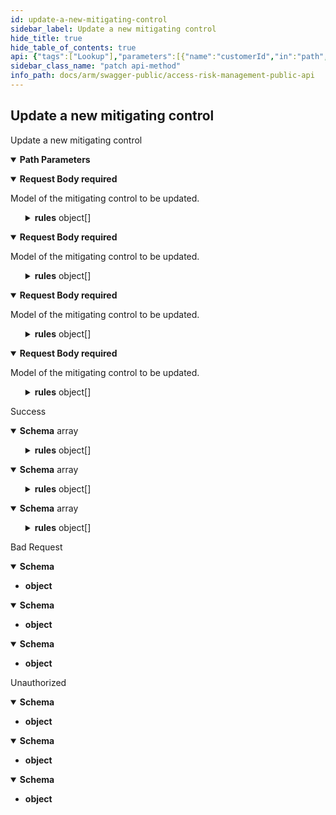 ```yaml
---
id: update-a-new-mitigating-control
sidebar_label: Update a new mitigating control
hide_title: true
hide_table_of_contents: true
api: {"tags":["Lookup"],"parameters":[{"name":"customerId","in":"path","description":"Id of the customer","required":true,"schema":{"type":"string","format":"uuid"}}],"requestBody":{"description":"Model of the mitigating control to be updated.","content":{"application/json-patch+json":{"schema":{"required":["accountId","code","description","frequency","id","name","objective","ownerUsername","type"],"type":"object","properties":{"accountId":{"type":"integer","format":"int32"},"ownerUsername":{"type":"string"},"type":{"enum":["Undefined","ManualPreventative","AutomaticDetective","AutomativePreventative","ManualDetective"],"type":"string"},"code":{"type":"string"},"objective":{"type":"string"},"frequency":{"enum":["Daily","Weekly","Monthly","Quarterly","BiAnnual","Annual","AdHoc"],"type":"string"},"requiresTesting":{"type":"boolean"},"createdBy":{"type":"string","nullable":true},"createdDate":{"type":"string","format":"date-time"},"updatedBy":{"type":"string","nullable":true},"updatedDate":{"type":"string","format":"date-time","nullable":true},"rules":{"type":"array","items":{"required":["reason"],"type":"object","properties":{"id":{"type":"string","format":"uuid"},"ruleId":{"type":"string","format":"uuid"},"ruleName":{"type":"string","nullable":true},"reason":{"type":"string"},"users":{"type":"array","items":{"required":["reason","username"],"type":"object","properties":{"id":{"type":"string","format":"uuid"},"username":{"type":"string"},"reason":{"type":"string"}},"additionalProperties":false},"nullable":true}},"additionalProperties":false},"nullable":true},"id":{"type":"string","format":"uuid"},"mitigatingControlCode":{"type":"string","nullable":true},"name":{"type":"string"},"description":{"type":"string"}},"additionalProperties":false}},"application/json":{"schema":{"required":["accountId","code","description","frequency","id","name","objective","ownerUsername","type"],"type":"object","properties":{"accountId":{"type":"integer","format":"int32"},"ownerUsername":{"type":"string"},"type":{"enum":["Undefined","ManualPreventative","AutomaticDetective","AutomativePreventative","ManualDetective"],"type":"string"},"code":{"type":"string"},"objective":{"type":"string"},"frequency":{"enum":["Daily","Weekly","Monthly","Quarterly","BiAnnual","Annual","AdHoc"],"type":"string"},"requiresTesting":{"type":"boolean"},"createdBy":{"type":"string","nullable":true},"createdDate":{"type":"string","format":"date-time"},"updatedBy":{"type":"string","nullable":true},"updatedDate":{"type":"string","format":"date-time","nullable":true},"rules":{"type":"array","items":{"required":["reason"],"type":"object","properties":{"id":{"type":"string","format":"uuid"},"ruleId":{"type":"string","format":"uuid"},"ruleName":{"type":"string","nullable":true},"reason":{"type":"string"},"users":{"type":"array","items":{"required":["reason","username"],"type":"object","properties":{"id":{"type":"string","format":"uuid"},"username":{"type":"string"},"reason":{"type":"string"}},"additionalProperties":false},"nullable":true}},"additionalProperties":false},"nullable":true},"id":{"type":"string","format":"uuid"},"mitigatingControlCode":{"type":"string","nullable":true},"name":{"type":"string"},"description":{"type":"string"}},"additionalProperties":false}},"text/json":{"schema":{"required":["accountId","code","description","frequency","id","name","objective","ownerUsername","type"],"type":"object","properties":{"accountId":{"type":"integer","format":"int32"},"ownerUsername":{"type":"string"},"type":{"enum":["Undefined","ManualPreventative","AutomaticDetective","AutomativePreventative","ManualDetective"],"type":"string"},"code":{"type":"string"},"objective":{"type":"string"},"frequency":{"enum":["Daily","Weekly","Monthly","Quarterly","BiAnnual","Annual","AdHoc"],"type":"string"},"requiresTesting":{"type":"boolean"},"createdBy":{"type":"string","nullable":true},"createdDate":{"type":"string","format":"date-time"},"updatedBy":{"type":"string","nullable":true},"updatedDate":{"type":"string","format":"date-time","nullable":true},"rules":{"type":"array","items":{"required":["reason"],"type":"object","properties":{"id":{"type":"string","format":"uuid"},"ruleId":{"type":"string","format":"uuid"},"ruleName":{"type":"string","nullable":true},"reason":{"type":"string"},"users":{"type":"array","items":{"required":["reason","username"],"type":"object","properties":{"id":{"type":"string","format":"uuid"},"username":{"type":"string"},"reason":{"type":"string"}},"additionalProperties":false},"nullable":true}},"additionalProperties":false},"nullable":true},"id":{"type":"string","format":"uuid"},"mitigatingControlCode":{"type":"string","nullable":true},"name":{"type":"string"},"description":{"type":"string"}},"additionalProperties":false}},"application/*+json":{"schema":{"required":["accountId","code","description","frequency","id","name","objective","ownerUsername","type"],"type":"object","properties":{"accountId":{"type":"integer","format":"int32"},"ownerUsername":{"type":"string"},"type":{"enum":["Undefined","ManualPreventative","AutomaticDetective","AutomativePreventative","ManualDetective"],"type":"string"},"code":{"type":"string"},"objective":{"type":"string"},"frequency":{"enum":["Daily","Weekly","Monthly","Quarterly","BiAnnual","Annual","AdHoc"],"type":"string"},"requiresTesting":{"type":"boolean"},"createdBy":{"type":"string","nullable":true},"createdDate":{"type":"string","format":"date-time"},"updatedBy":{"type":"string","nullable":true},"updatedDate":{"type":"string","format":"date-time","nullable":true},"rules":{"type":"array","items":{"required":["reason"],"type":"object","properties":{"id":{"type":"string","format":"uuid"},"ruleId":{"type":"string","format":"uuid"},"ruleName":{"type":"string","nullable":true},"reason":{"type":"string"},"users":{"type":"array","items":{"required":["reason","username"],"type":"object","properties":{"id":{"type":"string","format":"uuid"},"username":{"type":"string"},"reason":{"type":"string"}},"additionalProperties":false},"nullable":true}},"additionalProperties":false},"nullable":true},"id":{"type":"string","format":"uuid"},"mitigatingControlCode":{"type":"string","nullable":true},"name":{"type":"string"},"description":{"type":"string"}},"additionalProperties":false}}},"required":true},"responses":{"200":{"description":"Success","content":{"text/plain":{"schema":{"type":"array","items":{"required":["accountId","code","description","frequency","id","name","objective","ownerUsername","type"],"type":"object","properties":{"accountId":{"type":"integer","format":"int32"},"ownerUsername":{"type":"string"},"type":{"enum":["Undefined","ManualPreventative","AutomaticDetective","AutomativePreventative","ManualDetective"],"type":"string"},"code":{"type":"string"},"objective":{"type":"string"},"frequency":{"enum":["Daily","Weekly","Monthly","Quarterly","BiAnnual","Annual","AdHoc"],"type":"string"},"requiresTesting":{"type":"boolean"},"createdBy":{"type":"string","nullable":true},"createdDate":{"type":"string","format":"date-time"},"updatedBy":{"type":"string","nullable":true},"updatedDate":{"type":"string","format":"date-time","nullable":true},"rules":{"type":"array","items":{"required":["reason"],"type":"object","properties":{"id":{"type":"string","format":"uuid"},"ruleId":{"type":"string","format":"uuid"},"ruleName":{"type":"string","nullable":true},"reason":{"type":"string"},"users":{"type":"array","items":{"required":["reason","username"],"type":"object","properties":{"id":{"type":"string","format":"uuid"},"username":{"type":"string"},"reason":{"type":"string"}},"additionalProperties":false},"nullable":true}},"additionalProperties":false},"nullable":true},"id":{"type":"string","format":"uuid"},"mitigatingControlCode":{"type":"string","nullable":true},"name":{"type":"string"},"description":{"type":"string"}},"additionalProperties":false}}},"application/json":{"schema":{"type":"array","items":{"required":["accountId","code","description","frequency","id","name","objective","ownerUsername","type"],"type":"object","properties":{"accountId":{"type":"integer","format":"int32"},"ownerUsername":{"type":"string"},"type":{"enum":["Undefined","ManualPreventative","AutomaticDetective","AutomativePreventative","ManualDetective"],"type":"string"},"code":{"type":"string"},"objective":{"type":"string"},"frequency":{"enum":["Daily","Weekly","Monthly","Quarterly","BiAnnual","Annual","AdHoc"],"type":"string"},"requiresTesting":{"type":"boolean"},"createdBy":{"type":"string","nullable":true},"createdDate":{"type":"string","format":"date-time"},"updatedBy":{"type":"string","nullable":true},"updatedDate":{"type":"string","format":"date-time","nullable":true},"rules":{"type":"array","items":{"required":["reason"],"type":"object","properties":{"id":{"type":"string","format":"uuid"},"ruleId":{"type":"string","format":"uuid"},"ruleName":{"type":"string","nullable":true},"reason":{"type":"string"},"users":{"type":"array","items":{"required":["reason","username"],"type":"object","properties":{"id":{"type":"string","format":"uuid"},"username":{"type":"string"},"reason":{"type":"string"}},"additionalProperties":false},"nullable":true}},"additionalProperties":false},"nullable":true},"id":{"type":"string","format":"uuid"},"mitigatingControlCode":{"type":"string","nullable":true},"name":{"type":"string"},"description":{"type":"string"}},"additionalProperties":false}}},"text/json":{"schema":{"type":"array","items":{"required":["accountId","code","description","frequency","id","name","objective","ownerUsername","type"],"type":"object","properties":{"accountId":{"type":"integer","format":"int32"},"ownerUsername":{"type":"string"},"type":{"enum":["Undefined","ManualPreventative","AutomaticDetective","AutomativePreventative","ManualDetective"],"type":"string"},"code":{"type":"string"},"objective":{"type":"string"},"frequency":{"enum":["Daily","Weekly","Monthly","Quarterly","BiAnnual","Annual","AdHoc"],"type":"string"},"requiresTesting":{"type":"boolean"},"createdBy":{"type":"string","nullable":true},"createdDate":{"type":"string","format":"date-time"},"updatedBy":{"type":"string","nullable":true},"updatedDate":{"type":"string","format":"date-time","nullable":true},"rules":{"type":"array","items":{"required":["reason"],"type":"object","properties":{"id":{"type":"string","format":"uuid"},"ruleId":{"type":"string","format":"uuid"},"ruleName":{"type":"string","nullable":true},"reason":{"type":"string"},"users":{"type":"array","items":{"required":["reason","username"],"type":"object","properties":{"id":{"type":"string","format":"uuid"},"username":{"type":"string"},"reason":{"type":"string"}},"additionalProperties":false},"nullable":true}},"additionalProperties":false},"nullable":true},"id":{"type":"string","format":"uuid"},"mitigatingControlCode":{"type":"string","nullable":true},"name":{"type":"string"},"description":{"type":"string"}},"additionalProperties":false}}}}},"400":{"description":"Bad Request","content":{"text/plain":{"schema":{"type":"object","additionalProperties":false}},"application/json":{"schema":{"type":"object","additionalProperties":false}},"text/json":{"schema":{"type":"object","additionalProperties":false}}}},"401":{"description":"Unauthorized","content":{"text/plain":{"schema":{"type":"object","additionalProperties":false}},"application/json":{"schema":{"type":"object","additionalProperties":false}},"text/json":{"schema":{"type":"object","additionalProperties":false}}}}},"description":"Update a new mitigating control","method":"patch","path":"/api/v1/lookup/customer/{customerId}/mitigatingControls","jsonRequestBodyExample":{"accountId":0,"ownerUsername":"string","type":"Undefined","code":"string","objective":"string","frequency":"Daily","requiresTesting":true,"createdBy":"string","createdDate":"2022-08-18","updatedBy":"string","updatedDate":"2022-08-18","rules":[{"id":"3fa85f64-5717-4562-b3fc-2c963f66afa6","ruleId":"3fa85f64-5717-4562-b3fc-2c963f66afa6","ruleName":"string","reason":"string","users":[{"id":"3fa85f64-5717-4562-b3fc-2c963f66afa6","username":"string","reason":"string"}]}],"id":"3fa85f64-5717-4562-b3fc-2c963f66afa6","mitigatingControlCode":"string","name":"string","description":"string"},"info":{"title":"Access Risk Management Public API","version":"1.0"},"postman":{"name":"Update a new mitigating control","description":{"type":"text/plain"},"url":{"path":["api","v1","lookup","customer",":customerId","mitigatingControls"],"host":["{{baseUrl}}"],"query":[],"variable":[{"disabled":false,"description":{"content":"(Required) Id of the customer","type":"text/plain"},"type":"any","value":"","key":"customerId"}]},"header":[{"key":"Content-Type","value":"application/json"},{"key":"Accept","value":"text/plain"}],"method":"PATCH","body":{"mode":"raw","raw":"\"\"","options":{"raw":{"language":"json"}}}}}
sidebar_class_name: "patch api-method"
info_path: docs/arm/swagger-public/access-risk-management-public-api
---
```



## Update a new mitigating control



Update a new mitigating control

<details style={{"marginBottom":"1rem"}} data-collapsed={false} open={true}><summary style={{}}><strong>Path Parameters</strong></summary><div><ul><ParamsItem className={"paramsItem"} param={{"name":"customerId","in":"path","description":"Id of the customer","required":true,"schema":{"type":"string","format":"uuid"}}}></ParamsItem></ul></div></details><MimeTabs groupId={"mime-type"}><TabItem label={"application/json-patch+json"} value={"application/json-patch+json"}><details style={{}} data-collapsed={false} open={true}><summary style={{"textAlign":"left"}}><strong>Request Body</strong><strong style={{"fontSize":"var(--ifm-code-font-size)","color":"var(--openapi-required)"}}> required</strong></summary><div style={{"textAlign":"left","marginLeft":"1rem"}}><div style={{"marginTop":"1rem","marginBottom":"1rem"}}>

Model of the mitigating control to be updated.

</div></div><ul style={{"marginLeft":"1rem"}}><SchemaItem collapsible={false} name={"accountId"} required={true} schemaDescription={undefined} schemaName={"int32"} qualifierMessage={undefined} defaultValue={undefined}></SchemaItem><SchemaItem collapsible={false} name={"ownerUsername"} required={true} schemaDescription={undefined} schemaName={"string"} qualifierMessage={undefined} defaultValue={undefined}></SchemaItem><SchemaItem collapsible={false} name={"type"} required={true} schemaDescription={undefined} schemaName={"string"} qualifierMessage={"**Possible values:** [`Undefined`, `ManualPreventative`, `AutomaticDetective`, `AutomativePreventative`, `ManualDetective`]"} defaultValue={undefined}></SchemaItem><SchemaItem collapsible={false} name={"code"} required={true} schemaDescription={undefined} schemaName={"string"} qualifierMessage={undefined} defaultValue={undefined}></SchemaItem><SchemaItem collapsible={false} name={"objective"} required={true} schemaDescription={undefined} schemaName={"string"} qualifierMessage={undefined} defaultValue={undefined}></SchemaItem><SchemaItem collapsible={false} name={"frequency"} required={true} schemaDescription={undefined} schemaName={"string"} qualifierMessage={"**Possible values:** [`Daily`, `Weekly`, `Monthly`, `Quarterly`, `BiAnnual`, `Annual`, `AdHoc`]"} defaultValue={undefined}></SchemaItem><SchemaItem collapsible={false} name={"requiresTesting"} required={false} schemaDescription={undefined} schemaName={"boolean"} qualifierMessage={undefined} defaultValue={undefined}></SchemaItem><SchemaItem collapsible={false} name={"createdBy"} required={false} schemaDescription={undefined} schemaName={"string"} qualifierMessage={undefined} defaultValue={undefined}></SchemaItem><SchemaItem collapsible={false} name={"createdDate"} required={false} schemaDescription={undefined} schemaName={"date-time"} qualifierMessage={undefined} defaultValue={undefined}></SchemaItem><SchemaItem collapsible={false} name={"updatedBy"} required={false} schemaDescription={undefined} schemaName={"string"} qualifierMessage={undefined} defaultValue={undefined}></SchemaItem><SchemaItem collapsible={false} name={"updatedDate"} required={false} schemaDescription={undefined} schemaName={"date-time"} qualifierMessage={undefined} defaultValue={undefined}></SchemaItem><SchemaItem collapsible={true} className={"schemaItem"}><details style={{}}><summary style={{}}><strong>rules</strong><span style={{"opacity":"0.6"}}> object[]</span></summary><div style={{"marginLeft":"1rem"}}><SchemaItem collapsible={false} name={"id"} required={false} schemaDescription={undefined} schemaName={"uuid"} qualifierMessage={undefined} defaultValue={undefined}></SchemaItem><SchemaItem collapsible={false} name={"ruleId"} required={false} schemaDescription={undefined} schemaName={"uuid"} qualifierMessage={undefined} defaultValue={undefined}></SchemaItem><SchemaItem collapsible={false} name={"ruleName"} required={false} schemaDescription={undefined} schemaName={"string"} qualifierMessage={undefined} defaultValue={undefined}></SchemaItem><SchemaItem collapsible={false} name={"reason"} required={true} schemaDescription={undefined} schemaName={"string"} qualifierMessage={undefined} defaultValue={undefined}></SchemaItem><SchemaItem collapsible={true} className={"schemaItem"}><details style={{}}><summary style={{}}><strong>users</strong><span style={{"opacity":"0.6"}}> object[]</span></summary><div style={{"marginLeft":"1rem"}}><SchemaItem collapsible={false} name={"id"} required={false} schemaDescription={undefined} schemaName={"uuid"} qualifierMessage={undefined} defaultValue={undefined}></SchemaItem><SchemaItem collapsible={false} name={"username"} required={true} schemaDescription={undefined} schemaName={"string"} qualifierMessage={undefined} defaultValue={undefined}></SchemaItem><SchemaItem collapsible={false} name={"reason"} required={true} schemaDescription={undefined} schemaName={"string"} qualifierMessage={undefined} defaultValue={undefined}></SchemaItem></div></details></SchemaItem></div></details></SchemaItem><SchemaItem collapsible={false} name={"id"} required={true} schemaDescription={undefined} schemaName={"uuid"} qualifierMessage={undefined} defaultValue={undefined}></SchemaItem><SchemaItem collapsible={false} name={"mitigatingControlCode"} required={false} schemaDescription={undefined} schemaName={"string"} qualifierMessage={undefined} defaultValue={undefined}></SchemaItem><SchemaItem collapsible={false} name={"name"} required={true} schemaDescription={undefined} schemaName={"string"} qualifierMessage={undefined} defaultValue={undefined}></SchemaItem><SchemaItem collapsible={false} name={"description"} required={true} schemaDescription={undefined} schemaName={"string"} qualifierMessage={undefined} defaultValue={undefined}></SchemaItem></ul></details></TabItem><TabItem label={"application/json"} value={"application/json"}><details style={{}} data-collapsed={false} open={true}><summary style={{"textAlign":"left"}}><strong>Request Body</strong><strong style={{"fontSize":"var(--ifm-code-font-size)","color":"var(--openapi-required)"}}> required</strong></summary><div style={{"textAlign":"left","marginLeft":"1rem"}}><div style={{"marginTop":"1rem","marginBottom":"1rem"}}>

Model of the mitigating control to be updated.

</div></div><ul style={{"marginLeft":"1rem"}}><SchemaItem collapsible={false} name={"accountId"} required={true} schemaDescription={undefined} schemaName={"int32"} qualifierMessage={undefined} defaultValue={undefined}></SchemaItem><SchemaItem collapsible={false} name={"ownerUsername"} required={true} schemaDescription={undefined} schemaName={"string"} qualifierMessage={undefined} defaultValue={undefined}></SchemaItem><SchemaItem collapsible={false} name={"type"} required={true} schemaDescription={undefined} schemaName={"string"} qualifierMessage={"**Possible values:** [`Undefined`, `ManualPreventative`, `AutomaticDetective`, `AutomativePreventative`, `ManualDetective`]"} defaultValue={undefined}></SchemaItem><SchemaItem collapsible={false} name={"code"} required={true} schemaDescription={undefined} schemaName={"string"} qualifierMessage={undefined} defaultValue={undefined}></SchemaItem><SchemaItem collapsible={false} name={"objective"} required={true} schemaDescription={undefined} schemaName={"string"} qualifierMessage={undefined} defaultValue={undefined}></SchemaItem><SchemaItem collapsible={false} name={"frequency"} required={true} schemaDescription={undefined} schemaName={"string"} qualifierMessage={"**Possible values:** [`Daily`, `Weekly`, `Monthly`, `Quarterly`, `BiAnnual`, `Annual`, `AdHoc`]"} defaultValue={undefined}></SchemaItem><SchemaItem collapsible={false} name={"requiresTesting"} required={false} schemaDescription={undefined} schemaName={"boolean"} qualifierMessage={undefined} defaultValue={undefined}></SchemaItem><SchemaItem collapsible={false} name={"createdBy"} required={false} schemaDescription={undefined} schemaName={"string"} qualifierMessage={undefined} defaultValue={undefined}></SchemaItem><SchemaItem collapsible={false} name={"createdDate"} required={false} schemaDescription={undefined} schemaName={"date-time"} qualifierMessage={undefined} defaultValue={undefined}></SchemaItem><SchemaItem collapsible={false} name={"updatedBy"} required={false} schemaDescription={undefined} schemaName={"string"} qualifierMessage={undefined} defaultValue={undefined}></SchemaItem><SchemaItem collapsible={false} name={"updatedDate"} required={false} schemaDescription={undefined} schemaName={"date-time"} qualifierMessage={undefined} defaultValue={undefined}></SchemaItem><SchemaItem collapsible={true} className={"schemaItem"}><details style={{}}><summary style={{}}><strong>rules</strong><span style={{"opacity":"0.6"}}> object[]</span></summary><div style={{"marginLeft":"1rem"}}><SchemaItem collapsible={false} name={"id"} required={false} schemaDescription={undefined} schemaName={"uuid"} qualifierMessage={undefined} defaultValue={undefined}></SchemaItem><SchemaItem collapsible={false} name={"ruleId"} required={false} schemaDescription={undefined} schemaName={"uuid"} qualifierMessage={undefined} defaultValue={undefined}></SchemaItem><SchemaItem collapsible={false} name={"ruleName"} required={false} schemaDescription={undefined} schemaName={"string"} qualifierMessage={undefined} defaultValue={undefined}></SchemaItem><SchemaItem collapsible={false} name={"reason"} required={true} schemaDescription={undefined} schemaName={"string"} qualifierMessage={undefined} defaultValue={undefined}></SchemaItem><SchemaItem collapsible={true} className={"schemaItem"}><details style={{}}><summary style={{}}><strong>users</strong><span style={{"opacity":"0.6"}}> object[]</span></summary><div style={{"marginLeft":"1rem"}}><SchemaItem collapsible={false} name={"id"} required={false} schemaDescription={undefined} schemaName={"uuid"} qualifierMessage={undefined} defaultValue={undefined}></SchemaItem><SchemaItem collapsible={false} name={"username"} required={true} schemaDescription={undefined} schemaName={"string"} qualifierMessage={undefined} defaultValue={undefined}></SchemaItem><SchemaItem collapsible={false} name={"reason"} required={true} schemaDescription={undefined} schemaName={"string"} qualifierMessage={undefined} defaultValue={undefined}></SchemaItem></div></details></SchemaItem></div></details></SchemaItem><SchemaItem collapsible={false} name={"id"} required={true} schemaDescription={undefined} schemaName={"uuid"} qualifierMessage={undefined} defaultValue={undefined}></SchemaItem><SchemaItem collapsible={false} name={"mitigatingControlCode"} required={false} schemaDescription={undefined} schemaName={"string"} qualifierMessage={undefined} defaultValue={undefined}></SchemaItem><SchemaItem collapsible={false} name={"name"} required={true} schemaDescription={undefined} schemaName={"string"} qualifierMessage={undefined} defaultValue={undefined}></SchemaItem><SchemaItem collapsible={false} name={"description"} required={true} schemaDescription={undefined} schemaName={"string"} qualifierMessage={undefined} defaultValue={undefined}></SchemaItem></ul></details></TabItem><TabItem label={"text/json"} value={"text/json"}><details style={{}} data-collapsed={false} open={true}><summary style={{"textAlign":"left"}}><strong>Request Body</strong><strong style={{"fontSize":"var(--ifm-code-font-size)","color":"var(--openapi-required)"}}> required</strong></summary><div style={{"textAlign":"left","marginLeft":"1rem"}}><div style={{"marginTop":"1rem","marginBottom":"1rem"}}>

Model of the mitigating control to be updated.

</div></div><ul style={{"marginLeft":"1rem"}}><SchemaItem collapsible={false} name={"accountId"} required={true} schemaDescription={undefined} schemaName={"int32"} qualifierMessage={undefined} defaultValue={undefined}></SchemaItem><SchemaItem collapsible={false} name={"ownerUsername"} required={true} schemaDescription={undefined} schemaName={"string"} qualifierMessage={undefined} defaultValue={undefined}></SchemaItem><SchemaItem collapsible={false} name={"type"} required={true} schemaDescription={undefined} schemaName={"string"} qualifierMessage={"**Possible values:** [`Undefined`, `ManualPreventative`, `AutomaticDetective`, `AutomativePreventative`, `ManualDetective`]"} defaultValue={undefined}></SchemaItem><SchemaItem collapsible={false} name={"code"} required={true} schemaDescription={undefined} schemaName={"string"} qualifierMessage={undefined} defaultValue={undefined}></SchemaItem><SchemaItem collapsible={false} name={"objective"} required={true} schemaDescription={undefined} schemaName={"string"} qualifierMessage={undefined} defaultValue={undefined}></SchemaItem><SchemaItem collapsible={false} name={"frequency"} required={true} schemaDescription={undefined} schemaName={"string"} qualifierMessage={"**Possible values:** [`Daily`, `Weekly`, `Monthly`, `Quarterly`, `BiAnnual`, `Annual`, `AdHoc`]"} defaultValue={undefined}></SchemaItem><SchemaItem collapsible={false} name={"requiresTesting"} required={false} schemaDescription={undefined} schemaName={"boolean"} qualifierMessage={undefined} defaultValue={undefined}></SchemaItem><SchemaItem collapsible={false} name={"createdBy"} required={false} schemaDescription={undefined} schemaName={"string"} qualifierMessage={undefined} defaultValue={undefined}></SchemaItem><SchemaItem collapsible={false} name={"createdDate"} required={false} schemaDescription={undefined} schemaName={"date-time"} qualifierMessage={undefined} defaultValue={undefined}></SchemaItem><SchemaItem collapsible={false} name={"updatedBy"} required={false} schemaDescription={undefined} schemaName={"string"} qualifierMessage={undefined} defaultValue={undefined}></SchemaItem><SchemaItem collapsible={false} name={"updatedDate"} required={false} schemaDescription={undefined} schemaName={"date-time"} qualifierMessage={undefined} defaultValue={undefined}></SchemaItem><SchemaItem collapsible={true} className={"schemaItem"}><details style={{}}><summary style={{}}><strong>rules</strong><span style={{"opacity":"0.6"}}> object[]</span></summary><div style={{"marginLeft":"1rem"}}><SchemaItem collapsible={false} name={"id"} required={false} schemaDescription={undefined} schemaName={"uuid"} qualifierMessage={undefined} defaultValue={undefined}></SchemaItem><SchemaItem collapsible={false} name={"ruleId"} required={false} schemaDescription={undefined} schemaName={"uuid"} qualifierMessage={undefined} defaultValue={undefined}></SchemaItem><SchemaItem collapsible={false} name={"ruleName"} required={false} schemaDescription={undefined} schemaName={"string"} qualifierMessage={undefined} defaultValue={undefined}></SchemaItem><SchemaItem collapsible={false} name={"reason"} required={true} schemaDescription={undefined} schemaName={"string"} qualifierMessage={undefined} defaultValue={undefined}></SchemaItem><SchemaItem collapsible={true} className={"schemaItem"}><details style={{}}><summary style={{}}><strong>users</strong><span style={{"opacity":"0.6"}}> object[]</span></summary><div style={{"marginLeft":"1rem"}}><SchemaItem collapsible={false} name={"id"} required={false} schemaDescription={undefined} schemaName={"uuid"} qualifierMessage={undefined} defaultValue={undefined}></SchemaItem><SchemaItem collapsible={false} name={"username"} required={true} schemaDescription={undefined} schemaName={"string"} qualifierMessage={undefined} defaultValue={undefined}></SchemaItem><SchemaItem collapsible={false} name={"reason"} required={true} schemaDescription={undefined} schemaName={"string"} qualifierMessage={undefined} defaultValue={undefined}></SchemaItem></div></details></SchemaItem></div></details></SchemaItem><SchemaItem collapsible={false} name={"id"} required={true} schemaDescription={undefined} schemaName={"uuid"} qualifierMessage={undefined} defaultValue={undefined}></SchemaItem><SchemaItem collapsible={false} name={"mitigatingControlCode"} required={false} schemaDescription={undefined} schemaName={"string"} qualifierMessage={undefined} defaultValue={undefined}></SchemaItem><SchemaItem collapsible={false} name={"name"} required={true} schemaDescription={undefined} schemaName={"string"} qualifierMessage={undefined} defaultValue={undefined}></SchemaItem><SchemaItem collapsible={false} name={"description"} required={true} schemaDescription={undefined} schemaName={"string"} qualifierMessage={undefined} defaultValue={undefined}></SchemaItem></ul></details></TabItem><TabItem label={"application/*+json"} value={"application/*+json"}><details style={{}} data-collapsed={false} open={true}><summary style={{"textAlign":"left"}}><strong>Request Body</strong><strong style={{"fontSize":"var(--ifm-code-font-size)","color":"var(--openapi-required)"}}> required</strong></summary><div style={{"textAlign":"left","marginLeft":"1rem"}}><div style={{"marginTop":"1rem","marginBottom":"1rem"}}>

Model of the mitigating control to be updated.

</div></div><ul style={{"marginLeft":"1rem"}}><SchemaItem collapsible={false} name={"accountId"} required={true} schemaDescription={undefined} schemaName={"int32"} qualifierMessage={undefined} defaultValue={undefined}></SchemaItem><SchemaItem collapsible={false} name={"ownerUsername"} required={true} schemaDescription={undefined} schemaName={"string"} qualifierMessage={undefined} defaultValue={undefined}></SchemaItem><SchemaItem collapsible={false} name={"type"} required={true} schemaDescription={undefined} schemaName={"string"} qualifierMessage={"**Possible values:** [`Undefined`, `ManualPreventative`, `AutomaticDetective`, `AutomativePreventative`, `ManualDetective`]"} defaultValue={undefined}></SchemaItem><SchemaItem collapsible={false} name={"code"} required={true} schemaDescription={undefined} schemaName={"string"} qualifierMessage={undefined} defaultValue={undefined}></SchemaItem><SchemaItem collapsible={false} name={"objective"} required={true} schemaDescription={undefined} schemaName={"string"} qualifierMessage={undefined} defaultValue={undefined}></SchemaItem><SchemaItem collapsible={false} name={"frequency"} required={true} schemaDescription={undefined} schemaName={"string"} qualifierMessage={"**Possible values:** [`Daily`, `Weekly`, `Monthly`, `Quarterly`, `BiAnnual`, `Annual`, `AdHoc`]"} defaultValue={undefined}></SchemaItem><SchemaItem collapsible={false} name={"requiresTesting"} required={false} schemaDescription={undefined} schemaName={"boolean"} qualifierMessage={undefined} defaultValue={undefined}></SchemaItem><SchemaItem collapsible={false} name={"createdBy"} required={false} schemaDescription={undefined} schemaName={"string"} qualifierMessage={undefined} defaultValue={undefined}></SchemaItem><SchemaItem collapsible={false} name={"createdDate"} required={false} schemaDescription={undefined} schemaName={"date-time"} qualifierMessage={undefined} defaultValue={undefined}></SchemaItem><SchemaItem collapsible={false} name={"updatedBy"} required={false} schemaDescription={undefined} schemaName={"string"} qualifierMessage={undefined} defaultValue={undefined}></SchemaItem><SchemaItem collapsible={false} name={"updatedDate"} required={false} schemaDescription={undefined} schemaName={"date-time"} qualifierMessage={undefined} defaultValue={undefined}></SchemaItem><SchemaItem collapsible={true} className={"schemaItem"}><details style={{}}><summary style={{}}><strong>rules</strong><span style={{"opacity":"0.6"}}> object[]</span></summary><div style={{"marginLeft":"1rem"}}><SchemaItem collapsible={false} name={"id"} required={false} schemaDescription={undefined} schemaName={"uuid"} qualifierMessage={undefined} defaultValue={undefined}></SchemaItem><SchemaItem collapsible={false} name={"ruleId"} required={false} schemaDescription={undefined} schemaName={"uuid"} qualifierMessage={undefined} defaultValue={undefined}></SchemaItem><SchemaItem collapsible={false} name={"ruleName"} required={false} schemaDescription={undefined} schemaName={"string"} qualifierMessage={undefined} defaultValue={undefined}></SchemaItem><SchemaItem collapsible={false} name={"reason"} required={true} schemaDescription={undefined} schemaName={"string"} qualifierMessage={undefined} defaultValue={undefined}></SchemaItem><SchemaItem collapsible={true} className={"schemaItem"}><details style={{}}><summary style={{}}><strong>users</strong><span style={{"opacity":"0.6"}}> object[]</span></summary><div style={{"marginLeft":"1rem"}}><SchemaItem collapsible={false} name={"id"} required={false} schemaDescription={undefined} schemaName={"uuid"} qualifierMessage={undefined} defaultValue={undefined}></SchemaItem><SchemaItem collapsible={false} name={"username"} required={true} schemaDescription={undefined} schemaName={"string"} qualifierMessage={undefined} defaultValue={undefined}></SchemaItem><SchemaItem collapsible={false} name={"reason"} required={true} schemaDescription={undefined} schemaName={"string"} qualifierMessage={undefined} defaultValue={undefined}></SchemaItem></div></details></SchemaItem></div></details></SchemaItem><SchemaItem collapsible={false} name={"id"} required={true} schemaDescription={undefined} schemaName={"uuid"} qualifierMessage={undefined} defaultValue={undefined}></SchemaItem><SchemaItem collapsible={false} name={"mitigatingControlCode"} required={false} schemaDescription={undefined} schemaName={"string"} qualifierMessage={undefined} defaultValue={undefined}></SchemaItem><SchemaItem collapsible={false} name={"name"} required={true} schemaDescription={undefined} schemaName={"string"} qualifierMessage={undefined} defaultValue={undefined}></SchemaItem><SchemaItem collapsible={false} name={"description"} required={true} schemaDescription={undefined} schemaName={"string"} qualifierMessage={undefined} defaultValue={undefined}></SchemaItem></ul></details></TabItem></MimeTabs><div><ApiTabs><TabItem label={"200"} value={"200"}><div>

Success

</div><div><MimeTabs groupId={"mime-type"}><TabItem label={"text/plain"} value={"text/plain"}><SchemaTabs groupId={"schema-tabs"}><TabItem label={"Schema"} value={"Schema"}><details style={{}} data-collapsed={false} open={true}><summary style={{"textAlign":"left"}}><strong>Schema</strong><span style={{"opacity":"0.6"}}> array</span></summary><div style={{"textAlign":"left","marginLeft":"1rem"}}></div><ul style={{"marginLeft":"1rem"}}><SchemaItem collapsible={false} name={"accountId"} required={false} schemaDescription={undefined} schemaName={"int32"} qualifierMessage={undefined} defaultValue={undefined}></SchemaItem><SchemaItem collapsible={false} name={"ownerUsername"} required={false} schemaDescription={undefined} schemaName={"string"} qualifierMessage={undefined} defaultValue={undefined}></SchemaItem><SchemaItem collapsible={false} name={"type"} required={false} schemaDescription={undefined} schemaName={"string"} qualifierMessage={"**Possible values:** [`Undefined`, `ManualPreventative`, `AutomaticDetective`, `AutomativePreventative`, `ManualDetective`]"} defaultValue={undefined}></SchemaItem><SchemaItem collapsible={false} name={"code"} required={false} schemaDescription={undefined} schemaName={"string"} qualifierMessage={undefined} defaultValue={undefined}></SchemaItem><SchemaItem collapsible={false} name={"objective"} required={false} schemaDescription={undefined} schemaName={"string"} qualifierMessage={undefined} defaultValue={undefined}></SchemaItem><SchemaItem collapsible={false} name={"frequency"} required={false} schemaDescription={undefined} schemaName={"string"} qualifierMessage={"**Possible values:** [`Daily`, `Weekly`, `Monthly`, `Quarterly`, `BiAnnual`, `Annual`, `AdHoc`]"} defaultValue={undefined}></SchemaItem><SchemaItem collapsible={false} name={"requiresTesting"} required={false} schemaDescription={undefined} schemaName={"boolean"} qualifierMessage={undefined} defaultValue={undefined}></SchemaItem><SchemaItem collapsible={false} name={"createdBy"} required={false} schemaDescription={undefined} schemaName={"string"} qualifierMessage={undefined} defaultValue={undefined}></SchemaItem><SchemaItem collapsible={false} name={"createdDate"} required={false} schemaDescription={undefined} schemaName={"date-time"} qualifierMessage={undefined} defaultValue={undefined}></SchemaItem><SchemaItem collapsible={false} name={"updatedBy"} required={false} schemaDescription={undefined} schemaName={"string"} qualifierMessage={undefined} defaultValue={undefined}></SchemaItem><SchemaItem collapsible={false} name={"updatedDate"} required={false} schemaDescription={undefined} schemaName={"date-time"} qualifierMessage={undefined} defaultValue={undefined}></SchemaItem><SchemaItem collapsible={true} className={"schemaItem"}><details style={{}}><summary style={{}}><strong>rules</strong><span style={{"opacity":"0.6"}}> object[]</span></summary><div style={{"marginLeft":"1rem"}}><SchemaItem collapsible={false} name={"id"} required={false} schemaDescription={undefined} schemaName={"uuid"} qualifierMessage={undefined} defaultValue={undefined}></SchemaItem><SchemaItem collapsible={false} name={"ruleId"} required={false} schemaDescription={undefined} schemaName={"uuid"} qualifierMessage={undefined} defaultValue={undefined}></SchemaItem><SchemaItem collapsible={false} name={"ruleName"} required={false} schemaDescription={undefined} schemaName={"string"} qualifierMessage={undefined} defaultValue={undefined}></SchemaItem><SchemaItem collapsible={false} name={"reason"} required={false} schemaDescription={undefined} schemaName={"string"} qualifierMessage={undefined} defaultValue={undefined}></SchemaItem><SchemaItem collapsible={true} className={"schemaItem"}><details style={{}}><summary style={{}}><strong>users</strong><span style={{"opacity":"0.6"}}> object[]</span></summary><div style={{"marginLeft":"1rem"}}><SchemaItem collapsible={false} name={"id"} required={false} schemaDescription={undefined} schemaName={"uuid"} qualifierMessage={undefined} defaultValue={undefined}></SchemaItem><SchemaItem collapsible={false} name={"username"} required={false} schemaDescription={undefined} schemaName={"string"} qualifierMessage={undefined} defaultValue={undefined}></SchemaItem><SchemaItem collapsible={false} name={"reason"} required={false} schemaDescription={undefined} schemaName={"string"} qualifierMessage={undefined} defaultValue={undefined}></SchemaItem></div></details></SchemaItem></div></details></SchemaItem><SchemaItem collapsible={false} name={"id"} required={false} schemaDescription={undefined} schemaName={"uuid"} qualifierMessage={undefined} defaultValue={undefined}></SchemaItem><SchemaItem collapsible={false} name={"mitigatingControlCode"} required={false} schemaDescription={undefined} schemaName={"string"} qualifierMessage={undefined} defaultValue={undefined}></SchemaItem><SchemaItem collapsible={false} name={"name"} required={false} schemaDescription={undefined} schemaName={"string"} qualifierMessage={undefined} defaultValue={undefined}></SchemaItem><SchemaItem collapsible={false} name={"description"} required={false} schemaDescription={undefined} schemaName={"string"} qualifierMessage={undefined} defaultValue={undefined}></SchemaItem></ul></details></TabItem></SchemaTabs></TabItem><TabItem label={"application/json"} value={"application/json"}><SchemaTabs groupId={"schema-tabs"}><TabItem label={"Schema"} value={"Schema"}><details style={{}} data-collapsed={false} open={true}><summary style={{"textAlign":"left"}}><strong>Schema</strong><span style={{"opacity":"0.6"}}> array</span></summary><div style={{"textAlign":"left","marginLeft":"1rem"}}></div><ul style={{"marginLeft":"1rem"}}><SchemaItem collapsible={false} name={"accountId"} required={false} schemaDescription={undefined} schemaName={"int32"} qualifierMessage={undefined} defaultValue={undefined}></SchemaItem><SchemaItem collapsible={false} name={"ownerUsername"} required={false} schemaDescription={undefined} schemaName={"string"} qualifierMessage={undefined} defaultValue={undefined}></SchemaItem><SchemaItem collapsible={false} name={"type"} required={false} schemaDescription={undefined} schemaName={"string"} qualifierMessage={"**Possible values:** [`Undefined`, `ManualPreventative`, `AutomaticDetective`, `AutomativePreventative`, `ManualDetective`]"} defaultValue={undefined}></SchemaItem><SchemaItem collapsible={false} name={"code"} required={false} schemaDescription={undefined} schemaName={"string"} qualifierMessage={undefined} defaultValue={undefined}></SchemaItem><SchemaItem collapsible={false} name={"objective"} required={false} schemaDescription={undefined} schemaName={"string"} qualifierMessage={undefined} defaultValue={undefined}></SchemaItem><SchemaItem collapsible={false} name={"frequency"} required={false} schemaDescription={undefined} schemaName={"string"} qualifierMessage={"**Possible values:** [`Daily`, `Weekly`, `Monthly`, `Quarterly`, `BiAnnual`, `Annual`, `AdHoc`]"} defaultValue={undefined}></SchemaItem><SchemaItem collapsible={false} name={"requiresTesting"} required={false} schemaDescription={undefined} schemaName={"boolean"} qualifierMessage={undefined} defaultValue={undefined}></SchemaItem><SchemaItem collapsible={false} name={"createdBy"} required={false} schemaDescription={undefined} schemaName={"string"} qualifierMessage={undefined} defaultValue={undefined}></SchemaItem><SchemaItem collapsible={false} name={"createdDate"} required={false} schemaDescription={undefined} schemaName={"date-time"} qualifierMessage={undefined} defaultValue={undefined}></SchemaItem><SchemaItem collapsible={false} name={"updatedBy"} required={false} schemaDescription={undefined} schemaName={"string"} qualifierMessage={undefined} defaultValue={undefined}></SchemaItem><SchemaItem collapsible={false} name={"updatedDate"} required={false} schemaDescription={undefined} schemaName={"date-time"} qualifierMessage={undefined} defaultValue={undefined}></SchemaItem><SchemaItem collapsible={true} className={"schemaItem"}><details style={{}}><summary style={{}}><strong>rules</strong><span style={{"opacity":"0.6"}}> object[]</span></summary><div style={{"marginLeft":"1rem"}}><SchemaItem collapsible={false} name={"id"} required={false} schemaDescription={undefined} schemaName={"uuid"} qualifierMessage={undefined} defaultValue={undefined}></SchemaItem><SchemaItem collapsible={false} name={"ruleId"} required={false} schemaDescription={undefined} schemaName={"uuid"} qualifierMessage={undefined} defaultValue={undefined}></SchemaItem><SchemaItem collapsible={false} name={"ruleName"} required={false} schemaDescription={undefined} schemaName={"string"} qualifierMessage={undefined} defaultValue={undefined}></SchemaItem><SchemaItem collapsible={false} name={"reason"} required={false} schemaDescription={undefined} schemaName={"string"} qualifierMessage={undefined} defaultValue={undefined}></SchemaItem><SchemaItem collapsible={true} className={"schemaItem"}><details style={{}}><summary style={{}}><strong>users</strong><span style={{"opacity":"0.6"}}> object[]</span></summary><div style={{"marginLeft":"1rem"}}><SchemaItem collapsible={false} name={"id"} required={false} schemaDescription={undefined} schemaName={"uuid"} qualifierMessage={undefined} defaultValue={undefined}></SchemaItem><SchemaItem collapsible={false} name={"username"} required={false} schemaDescription={undefined} schemaName={"string"} qualifierMessage={undefined} defaultValue={undefined}></SchemaItem><SchemaItem collapsible={false} name={"reason"} required={false} schemaDescription={undefined} schemaName={"string"} qualifierMessage={undefined} defaultValue={undefined}></SchemaItem></div></details></SchemaItem></div></details></SchemaItem><SchemaItem collapsible={false} name={"id"} required={false} schemaDescription={undefined} schemaName={"uuid"} qualifierMessage={undefined} defaultValue={undefined}></SchemaItem><SchemaItem collapsible={false} name={"mitigatingControlCode"} required={false} schemaDescription={undefined} schemaName={"string"} qualifierMessage={undefined} defaultValue={undefined}></SchemaItem><SchemaItem collapsible={false} name={"name"} required={false} schemaDescription={undefined} schemaName={"string"} qualifierMessage={undefined} defaultValue={undefined}></SchemaItem><SchemaItem collapsible={false} name={"description"} required={false} schemaDescription={undefined} schemaName={"string"} qualifierMessage={undefined} defaultValue={undefined}></SchemaItem></ul></details></TabItem></SchemaTabs></TabItem><TabItem label={"text/json"} value={"text/json"}><SchemaTabs groupId={"schema-tabs"}><TabItem label={"Schema"} value={"Schema"}><details style={{}} data-collapsed={false} open={true}><summary style={{"textAlign":"left"}}><strong>Schema</strong><span style={{"opacity":"0.6"}}> array</span></summary><div style={{"textAlign":"left","marginLeft":"1rem"}}></div><ul style={{"marginLeft":"1rem"}}><SchemaItem collapsible={false} name={"accountId"} required={false} schemaDescription={undefined} schemaName={"int32"} qualifierMessage={undefined} defaultValue={undefined}></SchemaItem><SchemaItem collapsible={false} name={"ownerUsername"} required={false} schemaDescription={undefined} schemaName={"string"} qualifierMessage={undefined} defaultValue={undefined}></SchemaItem><SchemaItem collapsible={false} name={"type"} required={false} schemaDescription={undefined} schemaName={"string"} qualifierMessage={"**Possible values:** [`Undefined`, `ManualPreventative`, `AutomaticDetective`, `AutomativePreventative`, `ManualDetective`]"} defaultValue={undefined}></SchemaItem><SchemaItem collapsible={false} name={"code"} required={false} schemaDescription={undefined} schemaName={"string"} qualifierMessage={undefined} defaultValue={undefined}></SchemaItem><SchemaItem collapsible={false} name={"objective"} required={false} schemaDescription={undefined} schemaName={"string"} qualifierMessage={undefined} defaultValue={undefined}></SchemaItem><SchemaItem collapsible={false} name={"frequency"} required={false} schemaDescription={undefined} schemaName={"string"} qualifierMessage={"**Possible values:** [`Daily`, `Weekly`, `Monthly`, `Quarterly`, `BiAnnual`, `Annual`, `AdHoc`]"} defaultValue={undefined}></SchemaItem><SchemaItem collapsible={false} name={"requiresTesting"} required={false} schemaDescription={undefined} schemaName={"boolean"} qualifierMessage={undefined} defaultValue={undefined}></SchemaItem><SchemaItem collapsible={false} name={"createdBy"} required={false} schemaDescription={undefined} schemaName={"string"} qualifierMessage={undefined} defaultValue={undefined}></SchemaItem><SchemaItem collapsible={false} name={"createdDate"} required={false} schemaDescription={undefined} schemaName={"date-time"} qualifierMessage={undefined} defaultValue={undefined}></SchemaItem><SchemaItem collapsible={false} name={"updatedBy"} required={false} schemaDescription={undefined} schemaName={"string"} qualifierMessage={undefined} defaultValue={undefined}></SchemaItem><SchemaItem collapsible={false} name={"updatedDate"} required={false} schemaDescription={undefined} schemaName={"date-time"} qualifierMessage={undefined} defaultValue={undefined}></SchemaItem><SchemaItem collapsible={true} className={"schemaItem"}><details style={{}}><summary style={{}}><strong>rules</strong><span style={{"opacity":"0.6"}}> object[]</span></summary><div style={{"marginLeft":"1rem"}}><SchemaItem collapsible={false} name={"id"} required={false} schemaDescription={undefined} schemaName={"uuid"} qualifierMessage={undefined} defaultValue={undefined}></SchemaItem><SchemaItem collapsible={false} name={"ruleId"} required={false} schemaDescription={undefined} schemaName={"uuid"} qualifierMessage={undefined} defaultValue={undefined}></SchemaItem><SchemaItem collapsible={false} name={"ruleName"} required={false} schemaDescription={undefined} schemaName={"string"} qualifierMessage={undefined} defaultValue={undefined}></SchemaItem><SchemaItem collapsible={false} name={"reason"} required={false} schemaDescription={undefined} schemaName={"string"} qualifierMessage={undefined} defaultValue={undefined}></SchemaItem><SchemaItem collapsible={true} className={"schemaItem"}><details style={{}}><summary style={{}}><strong>users</strong><span style={{"opacity":"0.6"}}> object[]</span></summary><div style={{"marginLeft":"1rem"}}><SchemaItem collapsible={false} name={"id"} required={false} schemaDescription={undefined} schemaName={"uuid"} qualifierMessage={undefined} defaultValue={undefined}></SchemaItem><SchemaItem collapsible={false} name={"username"} required={false} schemaDescription={undefined} schemaName={"string"} qualifierMessage={undefined} defaultValue={undefined}></SchemaItem><SchemaItem collapsible={false} name={"reason"} required={false} schemaDescription={undefined} schemaName={"string"} qualifierMessage={undefined} defaultValue={undefined}></SchemaItem></div></details></SchemaItem></div></details></SchemaItem><SchemaItem collapsible={false} name={"id"} required={false} schemaDescription={undefined} schemaName={"uuid"} qualifierMessage={undefined} defaultValue={undefined}></SchemaItem><SchemaItem collapsible={false} name={"mitigatingControlCode"} required={false} schemaDescription={undefined} schemaName={"string"} qualifierMessage={undefined} defaultValue={undefined}></SchemaItem><SchemaItem collapsible={false} name={"name"} required={false} schemaDescription={undefined} schemaName={"string"} qualifierMessage={undefined} defaultValue={undefined}></SchemaItem><SchemaItem collapsible={false} name={"description"} required={false} schemaDescription={undefined} schemaName={"string"} qualifierMessage={undefined} defaultValue={undefined}></SchemaItem></ul></details></TabItem></SchemaTabs></TabItem></MimeTabs></div></TabItem><TabItem label={"400"} value={"400"}><div>

Bad Request

</div><div><MimeTabs groupId={"mime-type"}><TabItem label={"text/plain"} value={"text/plain"}><SchemaTabs groupId={"schema-tabs"}><TabItem label={"Schema"} value={"Schema"}><details style={{}} data-collapsed={false} open={true}><summary style={{"textAlign":"left"}}><strong>Schema</strong></summary><div style={{"textAlign":"left","marginLeft":"1rem"}}></div><ul style={{"marginLeft":"1rem"}}><li><div><strong>object</strong></div></li></ul></details></TabItem></SchemaTabs></TabItem><TabItem label={"application/json"} value={"application/json"}><SchemaTabs groupId={"schema-tabs"}><TabItem label={"Schema"} value={"Schema"}><details style={{}} data-collapsed={false} open={true}><summary style={{"textAlign":"left"}}><strong>Schema</strong></summary><div style={{"textAlign":"left","marginLeft":"1rem"}}></div><ul style={{"marginLeft":"1rem"}}><li><div><strong>object</strong></div></li></ul></details></TabItem></SchemaTabs></TabItem><TabItem label={"text/json"} value={"text/json"}><SchemaTabs groupId={"schema-tabs"}><TabItem label={"Schema"} value={"Schema"}><details style={{}} data-collapsed={false} open={true}><summary style={{"textAlign":"left"}}><strong>Schema</strong></summary><div style={{"textAlign":"left","marginLeft":"1rem"}}></div><ul style={{"marginLeft":"1rem"}}><li><div><strong>object</strong></div></li></ul></details></TabItem></SchemaTabs></TabItem></MimeTabs></div></TabItem><TabItem label={"401"} value={"401"}><div>

Unauthorized

</div><div><MimeTabs groupId={"mime-type"}><TabItem label={"text/plain"} value={"text/plain"}><SchemaTabs groupId={"schema-tabs"}><TabItem label={"Schema"} value={"Schema"}><details style={{}} data-collapsed={false} open={true}><summary style={{"textAlign":"left"}}><strong>Schema</strong></summary><div style={{"textAlign":"left","marginLeft":"1rem"}}></div><ul style={{"marginLeft":"1rem"}}><li><div><strong>object</strong></div></li></ul></details></TabItem></SchemaTabs></TabItem><TabItem label={"application/json"} value={"application/json"}><SchemaTabs groupId={"schema-tabs"}><TabItem label={"Schema"} value={"Schema"}><details style={{}} data-collapsed={false} open={true}><summary style={{"textAlign":"left"}}><strong>Schema</strong></summary><div style={{"textAlign":"left","marginLeft":"1rem"}}></div><ul style={{"marginLeft":"1rem"}}><li><div><strong>object</strong></div></li></ul></details></TabItem></SchemaTabs></TabItem><TabItem label={"text/json"} value={"text/json"}><SchemaTabs groupId={"schema-tabs"}><TabItem label={"Schema"} value={"Schema"}><details style={{}} data-collapsed={false} open={true}><summary style={{"textAlign":"left"}}><strong>Schema</strong></summary><div style={{"textAlign":"left","marginLeft":"1rem"}}></div><ul style={{"marginLeft":"1rem"}}><li><div><strong>object</strong></div></li></ul></details></TabItem></SchemaTabs></TabItem></MimeTabs></div></TabItem></ApiTabs></div>
      